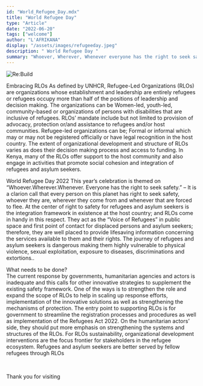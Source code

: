 ```yaml
---
id: "World_Refugee_Day.mdx"
title: "World Refugee Day"
type: "Article"
date: "2022-06-20"
tags: ["welcome"]
author: "L'AFRIKANA"
display: "/assets/images/refugeeday.jpeg"
description: " World Refugee Day "
summary: "Whoever, Wherever, Whenever everyone has the right to seek safety"
---
```


![Re:Build](/assets/images/refugeeday.jpeg)

Embracing RLOs
As defined by UNHCR, Refugee-Led Organizations (RLOs) are organizations whose establishment and leadership are entirely refugees or refugees occupy more than half of the positions of leadership and decision making. The organizations can be Women-led, youth-led, community-based or organizations of persons with disabilities that are inclusive of refugees. RLOs’ mandate include but not limited to provision of advocacy, protection or/and assistance to refugees and/or host communities. 
Refugee-led organizations can be; Formal or informal which may or may not be registered officially or have legal recognition in the host country. 
The extent of organizational development and structure of RLOs varies as does their decision making process and access to funding. In Kenya, many of the RLOs offer support to the host community and also engage in activities that promote social cohesion and integration of refugees and asylum seekers. 

World Refugee Day 2022
This year’s celebration is themed on “Whoever.Wherever.Whenever. Everyone has the right to seek safety.” – It is a clarion call that every person on this planet has right to seek safety, whoever they are, wherever they come from and whenever that are forced to flee. At the center of right to safety for refugees and asylum seekers is the integration framework in existence at the host country; and RLOs come in handy in this respect. They act as the “Voice of Refugees” in public space and first point of contact for displaced persons and asylum seekers; therefore, they are well placed to provide lifesaving information concerning the services available to them and their rights. 
The journey of refugees and asylum seekers is dangerous making them highly vulnerable to physical violence, sexual exploitation, exposure to diseases, discriminations and extortions..


What needs to be done?	
The current response by governments, humanitarian agencies and actors is inadequate and this calls for other innovative strategies to supplement the existing safety framework. One of the ways is to strengthen the role and expand the scope of RLOs to help in scaling up response efforts, implementation of the innovative solutions as well as strengthening the mechanisms of protection. The entry point to supporting RLOs is for government to streamline the registration processes and procedures as well as implementation of the Refugees Act 2022. On the humanitarian actors’ side, they should put more emphasis on strengthening the systems and structures of the RLOs. For RLOs sustainability, organizational development interventions are the focus frontier for stakeholders in the refugee ecosystem. 
Refugees and asylum seekers are better served by fellow refugees through RLOs

<br/>

Thank you for visiting
